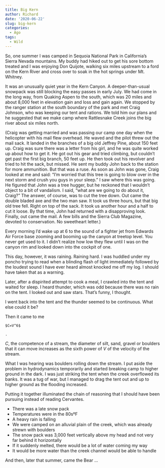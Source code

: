```yaml
---
title: Big Kern
author: Richard
date: '2020-06-22'
slug: big-kern
categories:
  - Ago
tags:
  - Wild
---
```

So, one summer I was camped in Sequoia National Park in California’s Sierra Nevada mountains. My buddy had hiked out to get his sore bottom treated and I was enjoying Don Quijote, walking six miles upstream to a ford on the Kern River and cross over to soak in the hot springs under Mt. Whitney.

It was an unusually quiet year in the Kern Canyon. A deeper-than-usual snowpack was still blocking the easy passes in early July. We had come in the long way, from Quaking Aspen to the south, which was 20 miles and about 8,000 feet in elevation gain and loss and gain again. We stopped by the ranger station at the south boundary of the park and met Craig Johnson, who was keeping our tent and rations. We told him our plans and he suggested that we make camp where Rattlesnake Creek joins the big river about six miles north.

(Craig was getting married and was passing our camp one day when the helicopter with his mail flew overhead. He waved and the pilot threw out the mail sack. It landed in the branches of a big old Jeffrey Pine, about 150 feet up. Craig was sure there was a letter from his girl, and he was quite worked up about how to get it. He got out his gear and tried climbing, but couldn’t get past the first big branch, 50 feet up. He then took out his revolver and tried to hit the sack, but missed. He sent my buddy John back to the station for more ammunition. But that was a ruse. As soon as John was gone, Craig looked at me and said: “I’m worried that this tree is going to blow over in the next storm and crush you guys in your sleep.” I saw where this was going. He figured that John was a tree hugger, but he reckoned that I wouldn’t object to a bit of vandalism. I said, “what are we going to do about it, Craig?” The answer, of course, was to cut the tree down. Out came the double bladed axe and the two man saw. It took us three hours, but that big old tree fell. Right on top of the sack. It took us another hour and a half to cut it loose. By that time, John had returned with a disapproving look. Finally, out came the mail. A few bills and the Sierra Club Magazine, devoted to conservation. No sweetheart letter.)

Every morning I’d wake up at 6 to the sound of a fighter jet from Edwards Air Force base zooming and booming up the canyon at treetop level. You never get used to it. I didn’t realize how low they flew until I was on the canyon rim and looked down into the cockpit of one.

This day, however, it was raining. Raining hard. I was huddled under my poncho trying to read when a blinding flash of light immediately followed by the loudest sound I have ever heard almost knocked me off my log. I should have taken that as a warning.

Later, after a dispirited attempt to cook a meal, I crawled into the tent and waited for sleep. I heard thunder, which was odd because there was no rain on the tent. I looked out and saw stars. That’s funny, I thought.

I went back into the tent and the thunder seemed to be continuous. What else could it be?

Then it came to me

    $C=V^6$

    .

$C$, the competence of a stream, the diameter of silt, sand, gravel or boulders that it can move increases as the sixth power of $V$ of the velocity of the stream.

What I was hearing was boulders rolling down the stream. I put aside the problem in hydrodynamics temporarily and started breaking camp to higher ground in the dark. I was just striking the tent when the creek overflowed its banks. It was a tug of war, but I managed to drag the tent out and up to higher ground as the flooding increased.

Putting it together illuminated the chain of reasoning that I should have been pursuing instead of reading Cervantes.

- There was a late snow pack
- Temperatures were in the 80sºF
- A heavy rain is falling
- We were camped on an alluvial plain of the creek, which was already strewn with boulders
- The snow pack was 3,000 feet vertically above my head and not very far behind it horizontally
- If it suddenly melted, there would be a lot of water coming my way
- It would be more water than the creek channel would be able to handle

And then, later that summer, came the Bear …